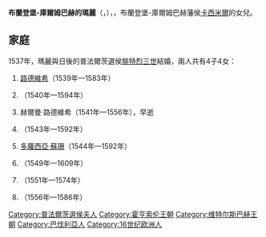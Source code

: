 {{Multiple issues|
{{Expand language|1=en|time=2021-01-29T06:36:23+00:00}}
{{Unreferenced|time=2021-01-29T06:36:23+00:00}}
}}
{{Infobox noble
| name         = 布蘭登堡-庫爾姆巴赫的瑪麗
| image        = MarieBrandKulmPfalz.JPG
| succession   = 普法爾茨選侯夫人
| reign        = 1559年 — 1567年
| birth_date   = {{birth date|1519|10|14|df=y}}
| birth_place  = [[安斯巴赫|安斯巴赫]]
| death_date   = {{Death date and age|1567|10|31|1519|10|14|df=y}}
| death_place  = [[海德堡|海德堡]]
| buried_place = [[圣灵堂_(海德堡)|海德堡聖靈堂]]
| noble family = [[霍亨索倫王朝|霍亨索倫王朝]]
| father       = [[卡西米爾_(布蘭登堡-庫爾姆巴赫藩侯)|布蘭登堡-庫爾姆巴赫藩侯卡西米爾]]
| mother       = [[巴伐利亞的蘇珊娜|巴伐利亞的蘇珊娜]]
}}
'''布蘭登堡-庫爾姆巴赫的瑪麗'''（{{lang-de|Marie von Brandenburg-Kulmbach}}，{{bd|1519年|10月14日|1567年|10月31日}}），{{le|普法爾茨選侯夫人|Electress of the Palatinate}}，布蘭登堡-庫爾姆巴赫藩侯[[卡西米爾_(布蘭登堡-庫爾姆巴赫藩侯)|卡西米爾]]的女兒。

== 家庭 ==
1537年，瑪麗與日後的普法爾茨選侯[[弗里德里希三世_(普法尔茨)|腓特烈三世]]結婚，兩人共有4子4女：
# [[路德維希六世_(普法爾茨)|路德維希]]（1539年—1583年）
# {{le|普法爾茨的伊莉莎白 (1540-1594)|Countess Palatine Elisabeth of Simmern-Sponheim|伊莉莎白}}（1540年—1594年）
# 赫爾曼·路德維希（1541年—1556年），早逝
# {{le|約翰·卡西米爾 (普法爾茨-錫門)|John Casimir of the Palatinate-Simmern|約翰·卡西米爾}}（1543年—1592年）
# [[多蘿西亞·蘇珊_(普法爾茨-錫門)|多蘿西亞·蘇珊]]（1544年—1592年）
# {{link-de|安娜·伊莉莎白 (普法爾茨-錫門)|Anna Elisabeth von der Pfalz|安娜·伊莉莎白}}（1549年—1609年）
# {{link-de|普法爾茨-錫門的克里斯多夫|Christoph von der Pfalz|克里斯多夫}}（1551年—1574年）
# {{link-de|庫妮根德·雅各巴 (普法爾茨-錫門)|Kunigunde Jakobäa von der Pfalz|庫妮根德·雅各巴}}（1556年—1586年）

{{DEFAULTSORT: Marie}}
[[Category:普法爾茨選侯夫人|Category:普法爾茨選侯夫人]]
[[Category:霍亨索伦王朝|Category:霍亨索伦王朝]]
[[Category:维特尔斯巴赫王朝|Category:维特尔斯巴赫王朝]]
[[Category:巴伐利亞人|Category:巴伐利亞人]]
[[Category:16世纪欧洲人|Category:16世纪欧洲人]]